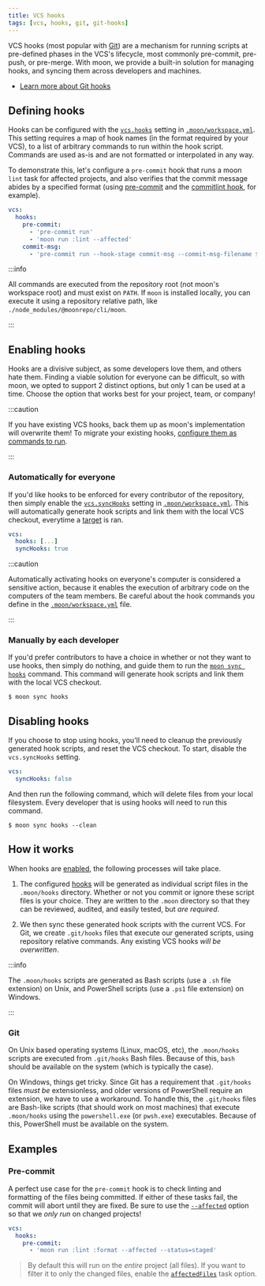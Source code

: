 ```yaml
---
title: VCS hooks
tags: [vcs, hooks, git, git-hooks]
---
```



<VersionLabel version="1.9.0" header />

VCS hooks (most popular with [Git](https://git-scm.com/book/en/v2/Customizing-Git-Git-Hooks)) are a
mechanism for running scripts at pre-defined phases in the VCS's lifecycle, most commonly
pre-commit, pre-push, or pre-merge. With moon, we provide a built-in solution for managing hooks,
and syncing them across developers and machines.

- [Learn more about Git hooks](https://git-scm.com/docs/githooks)

## Defining hooks

Hooks can be configured with the [`vcs.hooks`](../config/workspace#hooks) setting in
[`.moon/workspace.yml`](../config/workspace). This setting requires a map of hook names (in the
format required by your VCS), to a list of arbitrary commands to run within the hook script.
Commands are used as-is and are not formatted or interpolated in any way.

To demonstrate this, let's configure a `pre-commit` hook that runs a moon `lint` task for affected
projects, and also verifies that the commit message abides by a specified format (using
[pre-commit](https://pre-commit.com/) and the 
[commitlint hook](https://github.com/alessandrojcm/commitlint-pre-commit-hook), for example).

```yaml title=".moon/workspace.yml"
vcs:
  hooks:
    pre-commit:
      - 'pre-commit run'
      - 'moon run :lint --affected'
    commit-msg:
      - 'pre-commit run --hook-stage commit-msg --commit-msg-filename $@'
```

:::info

All commands are executed from the repository root (not moon's workspace root) and must exist on
`PATH`. If `moon` is installed locally, you can execute it using a repository relative path, like
`./node_modules/@moonrepo/cli/moon`.

:::

## Enabling hooks

Hooks are a divisive subject, as some developers love them, and others hate them. Finding a viable
solution for everyone can be difficult, so with moon, we opted to support 2 distinct options, but
only 1 can be used at a time. Choose the option that works best for your project, team, or company!

:::caution

If you have existing VCS hooks, back them up as moon's implementation will overwrite them! To
migrate your existing hooks, [configure them as commands to run](#defining-hooks).

:::

### Automatically for everyone

If you'd like hooks to be enforced for every contributor of the repository, then simply enable the
[`vcs.syncHooks`](../config/workspace#synchooks) setting in
[`.moon/workspace.yml`](../config/workspace). This will automatically generate hook scripts and link
them with the local VCS checkout, everytime a [target](../concepts/target) is ran.

```yaml title=".moon/workspace.yml"
vcs:
  hooks: [...]
  syncHooks: true
```
:::caution

Automatically activating hooks on everyone's computer is considered a sensitive action, because it
enables the execution of arbitrary code on the computers of the team members. Be careful about the
hook commands you define in the [`.moon/workspace.yml`](../config/workspace) file.

:::

### Manually by each developer

If you'd prefer contributors to have a choice in whether or not they want to use hooks, then simply
do nothing, and guide them to run the [`moon sync hooks`](../commands/sync/hooks) command. This
command will generate hook scripts and link them with the local VCS checkout.

```shell
$ moon sync hooks
```

## Disabling hooks

If you choose to stop using hooks, you'll need to cleanup the previously generated hook scripts, and
reset the VCS checkout. To start, disable the `vcs.syncHooks` setting.

```yaml title=".moon/workspace.yml"
vcs:
  syncHooks: false
```

And then run the following command, which will delete files from your local filesystem. Every
developer that is using hooks will need to run this command.

```shell
$ moon sync hooks --clean
```

## How it works

When hooks are [enabled](#enabling-hooks), the following processes will take place.

1. The configured [hooks](#defining-hooks) will be generated as individual script files in the
   `.moon/hooks` directory. Whether or not you commit or ignore these script files is your choice.
   They are written to the `.moon` directory so that they can be reviewed, audited, and easily
   tested, but _are required_.

2. We then sync these generated hook scripts with the current VCS. For Git, we create `.git/hooks`
   files that execute our generated scripts, using repository relative commands. Any existing VCS
   hooks _will be overwritten_.

:::info

The `.moon/hooks` scripts are generated as Bash scripts (use a `.sh` file extension) on Unix, and
PowerShell scripts (use a `.ps1` file extension) on Windows.

:::

### Git

On Unix based operating systems (Linux, macOS, etc), the `.moon/hooks` scripts are executed from
`.git/hooks` Bash files. Because of this, `bash` should be available on the system (which is
typically the case).

On Windows, things get tricky. Since Git has a requirement that `.git/hooks` files _must be_
extensionless, and older versions of PowerShell require an extension, we have to use a workaround.
To handle this, the `.git/hooks` files are Bash-like scripts (that should work on most machines)
that execute `.moon/hooks` using the `powershell.exe` (or `pwsh.exe`) executables. Because of this,
PowerShell must be available on the system.

## Examples

### Pre-commit

A perfect use case for the `pre-commit` hook is to check linting and formatting of the files being
committed. If either of these tasks fail, the commit will abort until they are fixed. Be sure to use
the [`--affected`](../run-task#running-based-on-affected-files-only) option so that we _only run_ on
changed projects!

```yaml title=".moon/workspace.yml"
vcs:
  hooks:
    pre-commit:
      - 'moon run :lint :format --affected --status=staged'
```

> By default this will run on the _entire_ project (all files). If you want to filter it to only the
> changed files, enable the [`affectedFiles`](../config/project#affectedfiles) task option.
